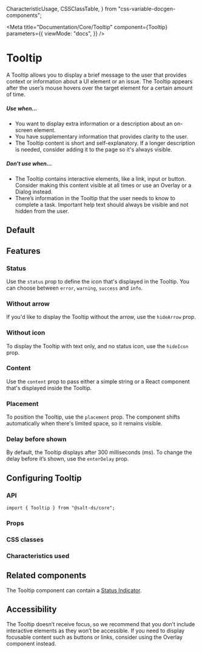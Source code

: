   CharacteristicUsage,
  CSSClassTable,
} from "css-variable-docgen-components";

<Meta
  title="Documentation/Core/Tooltip"
  component={Tooltip}
  parameters={{
    viewMode: "docs",
  }}
/>

# Tooltip

A Tooltip allows you to display a brief message to the user that provides context or information about a UI element or an issue. The Tooltip appears after the user’s mouse hovers over the target element for a certain amount of time.

##### Use when...

- You want to display extra information or a description about an on-screen element.
- You have supplementary information that provides clarity to the user.
- The Tooltip content is short and self-explanatory. If a longer description is needed, consider adding it to the page so it's always visible.

##### Don't use when...

- The Tooltip contains interactive elements, like a link, input or button. Consider making this content visible at all times or use an Overlay or a Dialog instead.
- There’s information in the Tooltip that the user needs to know to complete a task. Important help text should always be visible and not hidden from the user.

## Default

<Canvas>
  <Story id="core-tooltip--default" />
</Canvas>

## Features

### Status

Use the `status` prop to define the icon that's displayed in the Tooltip. You can choose between `error`, `warning`, `success` and `info`.

<Canvas>
  <Story id="core-tooltip--status" />
</Canvas>

### Without arrow

If you'd like to display the Tooltip without the arrow, use the `hideArrow` prop.

<Canvas>
  <Story id="core-tooltip--without-arrow" />
</Canvas>

### Without icon

To display the Tooltip with text only, and no status icon, use the `hideIcon` prop.

<Canvas>
  <Story id="core-tooltip--without-icon" />
</Canvas>

### Content

Use the `content` prop to pass either a simple string or a React component that's displayed inside the Tooltip.

<Canvas>
  <Story id="core-tooltip--custom-content" />
</Canvas>

### Placement

To position the Tooltip, use the `placement` prop. The component shifts automatically when there's limited space, so it remains visible.

<Canvas>
  <Story id="core-tooltip--placement" />
</Canvas>

### Delay before shown

By default, the Tooltip displays after 300 milliseconds (ms). To change the delay before it’s shown, use the `enterDelay` prop.

<Canvas>
  <Story id="core-tooltip--delay" />
</Canvas>

## Configuring Tooltip

### API

```
import { Tooltip } from "@salt-ds/core";
```

### Props

<ArgsTable of={Tooltip} />

### CSS classes

<CSSClassTable of={Tooltip} />

### Characteristics used

<CharacteristicUsage of={Tooltip} />

## Related components

The Tooltip component can contain a [Status Indicator](?path=/docs/documentation-core-status-indicator--page).

## Accessibility

The Tooltip doesn’t receive focus, so we recommend that you don’t include interactive elements as they won’t be accessible. If you need to display focusable content such as buttons or links, consider using the Overlay component instead.

<HelpAndSupport />
